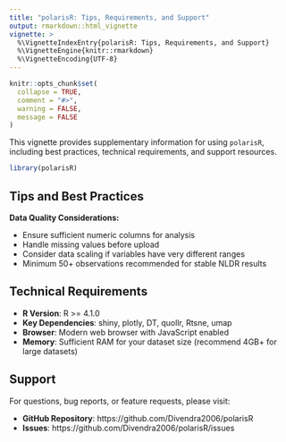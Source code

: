 ```yaml
---
title: "polarisR: Tips, Requirements, and Support"
output: rmarkdown::html_vignette
vignette: >
  %\VignetteIndexEntry{polarisR: Tips, Requirements, and Support}
  %\VignetteEngine{knitr::rmarkdown}
  %\VignetteEncoding{UTF-8}
---
```


```r
knitr::opts_chunk$set(
  collapse = TRUE,
  comment = "#>",
  warning = FALSE, 
  message = FALSE
)
```

This vignette provides supplementary information for using `polarisR`, including best practices, technical requirements, and support resources.

```r
library(polarisR)
```

## Tips and Best Practices

**Data Quality Considerations:**

*   Ensure sufficient numeric columns for analysis
*   Handle missing values before upload
*   Consider data scaling if variables have very different ranges
*   Minimum 50+ observations recommended for stable NLDR results

## Technical Requirements

*   **R Version**: R >= 4.1.0
*   **Key Dependencies**: shiny, plotly, DT, quollr, Rtsne, umap
*   **Browser**: Modern web browser with JavaScript enabled
*   **Memory**: Sufficient RAM for your dataset size (recommend 4GB+ for large datasets)

## Support

For questions, bug reports, or feature requests, please visit:

*   **GitHub Repository**: https://github.com/Divendra2006/polarisR
*   **Issues**: https://github.com/Divendra2006/polarisR/issues
